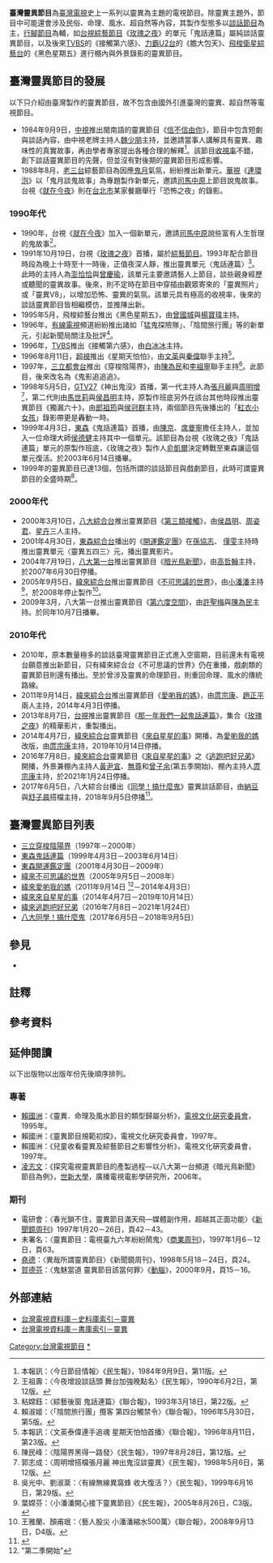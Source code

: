 '''臺灣靈異節目'''為[[臺灣|臺灣]][[電視|電視]]史上一系列以靈異為主題的電視節目。除靈異主題外，節目中可能還會涉及民俗、命理、風水、超自然等內容，其製作型態多以[[談話節目|談話節目]]為主，[[行腳節目|行腳節目]]為輔，如[[台視|台視]][[綜藝節目|綜藝節目]]《[[玫瑰之夜|玫瑰之夜]]》的單元「鬼話連篇」屬純談話靈異節目，以及後來[[TVBS_(頻道)|TVBS]]的《接觸第六感》、[[東森綜合台|力霸U2台]]的《膽大包天》、[[八大第一台|飛梭衛星綜藝台]]的《黑色星期五》進行棚內與外景錄影的靈異節目。 

== 臺灣靈異節目的發展 ==
以下只介紹由臺灣製作的靈異節目，故不包含由國外引進臺灣的靈異、超自然等電視節目。

*1984年9月9日，[[中視|中視]]推出閩南語的靈異節目《[[信不信由你|信不信由你]]》，節目中包含短劇與談話內容，由中視老牌主持人[[魏少朋|魏少朋]]主持，並邀請當事人講解具有靈異、趣味性的真實故事，再由學者專家提出各種合理的解釋<ref>本報訊：〈今日節目情報〉《民生報》，1984年9月9日，第11版。</ref>。該節目[[收視率|收視率]]不錯，創下談話靈異節目的先聲，但並沒有對後期的靈異節目形成影響。
*1988年8月，[[老三台|老三台]]綜藝節目為因應[[鬼月|鬼月]]氣氛，紛紛推出新單元。[[華視|華視]]《[[連環泡|連環泡]]》以「鬼月談鬼故事」為專題製作新單元，邀請[[司馬中原|司馬中原]]上節目說鬼故事。台視《[[就在今夜|就在今夜]]》則在[[台北市|台北市]]某家餐廳舉行「恐怖之夜」的錄影。

===1990年代===
*1990年，台視《[[就在今夜|就在今夜]]》加入一個新單元，邀請[[司馬中原|司馬中原]]說些富有人生哲理的鬼故事<ref>王祖壽：〈今夜增設談話頭 舞台加強晚點名〉《民生報》，1990年6月2日，第12版。</ref>。
*1991年10月19日，台視《[[玫瑰之夜|玫瑰之夜]]》首播，屬於[[綜藝節目|綜藝節目]]。1993年配合節目時段為晚上十時至十一時後，正值夜深人靜，推出靈異單元〈鬼話連篇〉<ref>粘嫦鈺：〈綜藝後窗 鬼話連篇〉《聯合報》，1993年3月18日，第22版。</ref>。此時的主持人為[[澎恰恰|澎恰恰]]與[[曾慶瑜|曾慶瑜]]，該單元主要邀請藝人上節目，談些親身經歷或聽聞的靈異故事。後來，則不定時在節目中穿插由觀眾寄來的「靈異照片」或「靈異V8」，以增加恐怖、靈異的氣氛。該單元具有極高的收視率，後來的談話靈異節目皆相繼模仿，並推陳出新。
*1995年5月，飛梭綜藝台推出《黑色星期五》，由[[曾國城|曾國城]]與[[楊寶瑋|楊寶瑋]]主持。
*1996年，[[有線電視|有線電視]]頻道紛紛推出諸如「猛鬼探險隊」、「陰間旅行團」等的新單元，引起新聞局關注及批評<ref>賴淑姬：〈「陰間旅行團」攬客 第四台觸禁令〉《聯合報》，1996年5月30日，第5版。</ref>。
*1996年，[[TVBS|TVBS]]推出《接觸第六感》，由[[白冰冰|白冰冰]]主持。
*1996年8月11日，[[超視|超視]]推出《星期天怕怕》，由[[文英|文英]]與[[秦偉|秦偉]]聯手主持<ref>本報訊：〈文英泰偉連手追魂 星期天怕怕首播〉《聯合報》，1996年8月11日，第23版。</ref>。
*1997年，[[三立都會台|三立都會台]]推出《穿梭陰陽界》，由[[陳為民|陳為民]]和[[李祖寧|李祖寧]]聯手主持<ref>陳民峰：〈陰陽界黑得一路發〉《民生報》，1997年8月28日，第12版。</ref>。此節目，後來改名為《鬼影追追追》。
*1998年5月5日，[[GTV27|GTV27]]《神出鬼沒》首播，第一代主持人為[[張月麗|張月麗]]與[[周明增|周明增]]<ref>郭志成：〈周明增搭檔張月麗 神出鬼沒談靈異〉《民生報》，1998年5月6日，第12版。</ref>，第二代則由[[馬世莉|馬世莉]]與[[侯昌明|侯昌明]]主持，原製作班底另外在該台其他時段推出靈異節目《獨漏六十》，由[[郎祖筠|郎祖筠]]與[[侯冠群|侯冠群]]主持，兩個節目先後播出的「[[紅衣小女孩|紅衣小女孩]]」錄影帶更是轟動一時。
*1999年4月3日，[[東森|東森]]《鬼話連篇》首播，由[[陳京|陳京]]、[[席曼寧|席曼寧]]擔任主持人，並加入一位命理大師[[侯德健|侯德健]]主持其中一個單元。該節目為台視《玫瑰之夜》「鬼話連篇」單元的原製作班底，《玫瑰之夜》製作人[[俞凱爾|俞凱爾]]決定轉戰至東森讓這個單元復活。於2003年6月14日播畢。
*1999年的靈異節目已達13個，包括所謂的談話節目與戲劇節目，此時可謂靈異節目的全盛時期<ref>吳光中、劉淑棻：〈有線無線異窩蜂 收大復活？〉《民生報》，1999年6月16日，第29版。</ref>。

=== 2000年代 ===
* 2000年3月10日，[[八大綜合台|八大綜合台]]推出靈異節目《[[第三類接觸|第三類接觸]]》，由[[侯昌明|侯昌明]]、[[周姿君|周姿君]]、[[星卉|星卉]]三人主持。
* 2001年4月30日，[[東森綜合台|東森綜合台]]播出的《[[開運鑑定團_(台灣)|開運鑑定團]]》在[[孫協志|孫協志]]、 [[僅雯|僅雯]]主持時推出靈異單元〈靈異五四三〉元，播出靈異影片。
* 2004年7月19日，[[八大第一台|八大第一台]]推出靈異節目《[[暗光鳥新聞|暗光鳥新聞]]》，由[[高哲翰|高哲翰]]主持，於2007年6月30日停播。
* 2005年9月5日，[[緯來綜合台|緯來綜合台]]推出靈異節目《[[不可思議的世界|不可思議的世界]]》，由[[小潘潘|小潘潘]]主持<ref>葉嫦芬：〈小潘潘開心接下靈異節目〉《民生報》，2005年8月26日，C3版。</ref>，於2008年停止製作<ref>王雅蘭、顏甫珉：〈藝人股災 小潘潘縮水500萬〉《聯合報》，2008年9月13日，D4版。</ref>。
* 2009年3月，八大第一台推出靈異節目《[[第六度空間|第六度空間]]》，由[[許聖梅|許聖梅]]與[[陳為民|陳為民]]主持。於同年10月7日播畢。

===2010年代===
* 2010年，原本數量極多的談話臺灣靈異節目正式進入空窗期，目前還未有電視台願意推出新節目，只有緯來綜合台《不可思議的世界》仍在重播，戲劇類的靈異節目則還有播出。至於曾涉及靈異的命理節目，則重回命理、風水的傳統路線。
* 2011年9月14日，[[緯來綜合台|緯來綜合台]]推出靈異節目《[[愛喲我的媽|愛喲我的媽]]》，由[[庹宗康|庹宗康]]、[[趙正平|趙正平]]兩人主持，2014年4月3日停播。
* 2013年8月7日，[[台視|台視]]推出靈異節目《[[那一年我們一起鬼話連篇|那一年我們一起鬼話連篇]]》，集合《[[玫瑰之夜|玫瑰之夜]]》的精華影片，重製播出。
* 2014年4月7日，[[緯來綜合台|緯來綜合台]]靈異節目《[[來自星星的事|來自星星的事]]》開播，為[[愛喲我的媽|愛喲我的媽]]改版，由[[庹宗康|庹宗康]]主持，2019年10月14日停播。
* 2016年7月8日，[[緯來綜合台|緯來綜合台]]靈異節目《[[來自星星的事|來自星星的事]]》之《[[逃跑吧好兄弟|逃跑吧好兄弟]]》開播，外景兼棚內主持人[[黃尹宣|黃尹宣]]、[[無尊|無尊]]和[[曾子余|曾子余]](第五季開始)、棚內主持人[[庹宗康|庹宗康]]主持，於2021年1月24日停播。
* 2017年6月5日，八大綜合台播出《[[同學！搞什麼鬼|同學！搞什麼鬼]]》靈異談話節目，由[[林郁智|納豆]]與[[舒子晨|舒子晨]]搭檔主持，2018年9月5日停播<ref name="Anitama091217">{{cite web|url=https://www.facebook.com/permalink.php?story_fbid=829116657478944&id=519468595110420 |title=《同學！搞什麼鬼》停播公告 |date=2018-09-05 |access-date=2018-09-05 |language=zh-tw}}</ref>。

== 臺灣靈異節目列表 ==
* [[三立|三立]][[穿梭陰陽界|穿梭陰陽界]]（1997年－2000年）
* [[東森|東森]][[鬼話連篇|鬼話連篇]]（1999年4月3日－2003年6月14日）
* [[東森|東森]][[開運鑑定團_(台灣)|開運鑑定團]]（2001年4月30日－2009年）
* [[緯來|緯來]][[不可思議的世界|不可思議的世界]]（2005年9月5日－2008年）
* [[緯來|緯來]][[愛喲我的媽|愛喲我的媽]]（2011年9月14日 <ref>"第二季開始"</ref>－2014年4月3日）
* [[緯來|緯來]][[來自星星的事|來自星星的事]]（2014年4月7日－2019年10月14日）
* [[緯來|緯來]][[逃跑吧好兄弟|逃跑吧好兄弟]]（2016年7月8日－2021年1月24日）
* [[八大電視|八大]][[同學！搞什麼鬼|同學！搞什麼鬼]]（2017年6月5日－2018年9月5日）

== 參見 ==
*{{tsl|en|Paranormal television|超自然節目}}{{en}}

== 註釋 ==
<div class="references-small">
{{notefoot}}
</div>

== 參考資料 ==
{{reflist|2}}

== 延伸閱讀 ==
以下出版物以出版年份先後順序排列。
=== 專著 ===
* [[賴國洲|賴國洲]]：《靈異．命理及風水節目的類型歸屬分析》，[[電視文化硏究委員會|電視文化硏究委員會]]，1995年。
* 賴國洲：《靈異節目規範初探》，電視文化硏究委員會，1997年。
* 賴國洲：《兒童收看靈異及綜藝節目之影響性分析》，電視文化硏究委員會，1997年。
* [[凌志文|凌志文]]：《探究電視靈異節目的產製過程—以八大第一台頻道《暗光鳥新聞》節目為例》，[[世新大學|世新大學]]，廣播電視電影學研究所，2006年。

=== 期刊 ===
* 電研會：〈春光鎖不住，靈異節目滿天飛—媒體副作用，超越其正面功能〉《[[新聞鏡周刊|新聞鏡周刊]]》1997年1月20－26日，頁42－43。
* 未署名：〈靈異節目：電視臺九六年紛紛鬧鬼〉《[[商業周刊_(台灣)|商業周刊]]》，1997年1月6－12日，頁63。
* [[堯德|堯德]]：〈異哉所謂靈異節目〉《新聞鏡周刊》，1998年5月18－24日，頁24。
* [[賀德芬|賀德芬]]：〈鬼魅當道 靈異節目該當何罪〉《[[動腦|動腦]]》，2000年9月，頁15－16。

== 外部連結 ==
*[http://tv.nccu.edu.tw/history_list.htm?KEYWORD=%C6F%B2%A7&DATE=&Login=%ACd%B8%DF 台灣電視資料庫－史料庫索引－靈異]{{dead link|date=2018年4月 |bot=InternetArchiveBot |fix-attempted=yes }}
*[http://tv.nccu.edu.tw/book_list.htm?PAPERNAME=%C6F%B2%A7&JOURNALNAME=&AUTHORNAME=&PUBLISHHOUSE=&PUBLISHDATE=&Login=%ACd%B8%DF 台灣電視資料庫－書庫索引－靈異]{{dead link|date=2018年4月 |bot=InternetArchiveBot |fix-attempted=yes }}

[[Category:台灣電視節目|Category:台灣電視節目]]
[[Category:神秘學節目|*]]